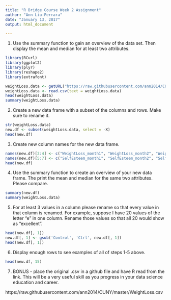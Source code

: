 ```yaml
---
title: "R Bridge Course Week 2 Assignment"
author: "Ann Liu-Ferrara"
date: "January 13, 2017"
output: html_document

---
```

1. Use the summary function to gain an overview of the data set. Then display the mean and median for at least two attributes.

```r
library(RCurl)
library(ggplot2)
library(plyr)
library(reshape2)
library(extrafont)

weightLoss.data <- getURL("https://raw.githubusercontent.com/ann2014/CUNY/master/WeightLoss.csv")
weightLoss.data <- read.csv(text = weightLoss.data)
head(weightLoss.data)
summary(weightLoss.data)

```

2. Create a new data frame with a subset of the columns and rows. Make sure to rename it.

```r
str(weightLoss.data)
new.df <- subset(weightLoss.data, select = -X)
head(new.df)
```

3. Create new column names for the new data frame.

```r
names(new.df)[2:4] <- c("WeightLoss_month1", "WeightLoss_month2", "WeightLoss_month3")
names(new.df)[5:7] <- c("SelfEsteem_month1", "SelfEsteem_month2", "SelfEsteem_month3")
head(new.df)
```

4. Use the summary function to create an overview of your new data frame. The print the mean and median for the same two attributes. Please compare.

```r
summary(new.df)
summary(weightLoss.data)
```

5. For at least 3 values in a column please rename so that every value in that column is renamed. For example, suppose I have 20 values of the letter "e" in one column. Rename those values so that all 20 would show as "excellent".

```r
head(new.df[, 1])
new.df[, 1] <- gsub('Control', 'Ctrl', new.df[, 1])
head(new.df[, 1])

```

6. Display enough rows to see examples of all of steps 1-5 above.

```r
head(new.df, 15)
```
7. BONUS - place the original .csv in a github file and have R read from the link. This will be a very useful skill as you progress in your data science education and career.

https://raw.githubusercontent.com/ann2014/CUNY/master/WeightLoss.csv
